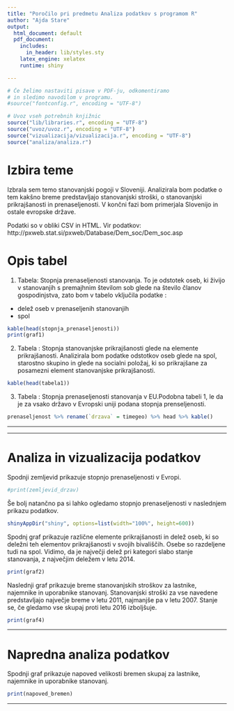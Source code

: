 ```yaml
---
title: "Poročilo pri predmetu Analiza podatkov s programom R"
author: "Ajda Stare"
output:
  html_document: default
  pdf_document:
    includes:
      in_header: lib/styles.sty
    latex_engine: xelatex
    runtime: shiny

---
```


```r
# Če želimo nastaviti pisave v PDF-ju, odkomentiramo
# in sledimo navodilom v programu.
#source("fontconfig.r", encoding = "UTF-8")

# Uvoz vseh potrebnih knjižnic
source("lib/libraries.r", encoding = "UTF-8")
source("uvoz/uvoz.r", encoding = "UTF-8")
source("vizualizacija/vizualizacija.r", encoding = "UTF-8")
source("analiza/analiza.r")

```

# Izbira teme

Izbrala sem temo stanovanjski pogoji v Sloveniji. Analizirala bom podatke o tem kakšno breme predstavljajo stanovanjski stroški, o stanovanjski prikrajšanosti in prenaseljenosti. V končni fazi bom primerjala Slovenijo in ostale evropske države.

Podatki so v obliki CSV in HTML. Vir podatkov: http://pxweb.stat.si/pxweb/Database/Dem_soc/Dem_soc.asp

# Opis tabel

1. Tabela: Stopnja prenaseljenosti stanovanja. To je odstotek oseb, ki živijo v stanovanjih s premajhnim številom sob glede na število članov gospodinjstva, zato bom v tabelo vključila podatke :
- delež oseb v prenaseljenih stanovanjih 
- spol


```r
kable(head(stopnja_prenaseljenosti))
print(graf1)

```


2. Tabela : Stopnja stanovanjske prikrajšanosti glede na elemente prikrajšanosti. Analizirala bom podatke odstotkov oseb glede na spol, starostno skupino in glede na socialni položaj, ki so prikrajšane za posamezni element stanovanjske prikrajšanosti. 


```r
kable(head(tabela1))


```



3. Tabela : Stopnja prenaseljenosti stanovanja v EU.Podobna tabeli 1, le da je za vsako državo v Evropski uniji podana stopnja prenseljenosti. 


```r
prenaseljenost %>% rename(`drzava` = timegeo) %>% head %>% kable()

```



***


***

# Analiza in vizualizacija podatkov

Spodnji zemljevid prikazuje stopnjo prenaseljenosti v Evropi.  

```r
#print(zemljevid_drzav)

```

Še bolj natančno pa si lahko ogledamo stopnjo prenaseljenosti v naslednjem prikazu podatkov.
```r
shinyAppDir("shiny", options=list(width="100%", height=600))
```

Spodnj graf prikazuje različne elemente prikrajšanosti in delež oseb, ki so deležni teh elementov prikrajšanosti v svojih bivališčih. Osebe so razdeljene tudi na spol. Vidimo, da je največji delež pri kategori slabo stanje stanovanja, z največjim deležem v letu 2014.

```r
print(graf2)

```

Naslednji graf prikazuje breme stanovanjskih stroškov za lastnike, najemnike in uporabnike stanovanj. Stanovanjski stroški za vse navedene predstavljajo največje breme v letu 2011, najmanjše pa v letu 2007. Stanje se, če gledamo vse skupaj proti letu 2016 izboljšuje.


```r
print(graf4)

```


***


  
# Napredna analiza podatkov
Spodnji graf prikazuje napoved velikosti bremen skupaj za lastnike, najemnike in uporabnike stanovanj.

```r
print(napoved_bremen)

```

***

